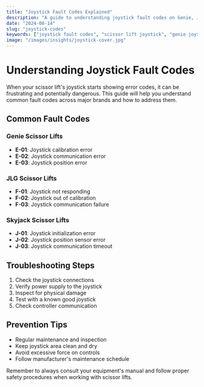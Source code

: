 ```yaml
---
title: "Joystick Fault Codes Explained"
description: "A guide to understanding joystick fault codes on Genie, JLG, and Skyjack scissor lifts."
date: "2024-08-14"
slug: "joystick-codes"
keywords: ["joystick fault codes", "scissor lift joystick", "genie joystick error"]
image: "/images/insights/joystick-cover.jpg"
---
```


# Understanding Joystick Fault Codes

When your scissor lift's joystick starts showing error codes, it can be frustrating and potentially dangerous. This guide will help you understand common fault codes across major brands and how to address them.

## Common Fault Codes

### Genie Scissor Lifts

- **E-01**: Joystick calibration error
- **E-02**: Joystick communication error
- **E-03**: Joystick position error

### JLG Scissor Lifts

- **F-01**: Joystick not responding
- **F-02**: Joystick out of calibration
- **F-03**: Joystick communication failure

### Skyjack Scissor Lifts

- **J-01**: Joystick initialization error
- **J-02**: Joystick position sensor error
- **J-03**: Joystick communication timeout

## Troubleshooting Steps

1. Check the joystick connections
2. Verify power supply to the joystick
3. Inspect for physical damage
4. Test with a known good joystick
5. Check controller communication

## Prevention Tips

- Regular maintenance and inspection
- Keep joystick area clean and dry
- Avoid excessive force on controls
- Follow manufacturer's maintenance schedule

Remember to always consult your equipment's manual and follow proper safety procedures when working with scissor lifts. 
